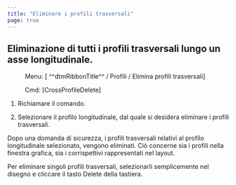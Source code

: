 ```yaml
---
title: "Eliminare i profili trasversali"
page: true
---
```

## Eliminazione di tutti i profili trasversali lungo un asse longitudinale.
 <Menu> Menu: [ ^^dtmRibbonTitle^^ / Profili / Elimina profili trasversali] </Menu> 
 <Menu> Cmd: [CrossProfileDelete] </Menu> 


1. Richiamare il comando.

2. Selezionare il profilo longitudinale, dal quale si desidera eliminare i profili trasversali.




Dopo una domanda di sicurezza, i profili trasversali relativi al profilo longitudinale selezionato, vengono eliminati. Ci&#242; concerne sia i profili nella finestra grafica, sia i corrispettivi rappresentati nel layout.

<Success>
Per eliminare singoli profili trasversali, selezionarli semplicemente nel disegno e cliccare il tasto  <Border>Delete</Border>  della tastiera.
</Success>
